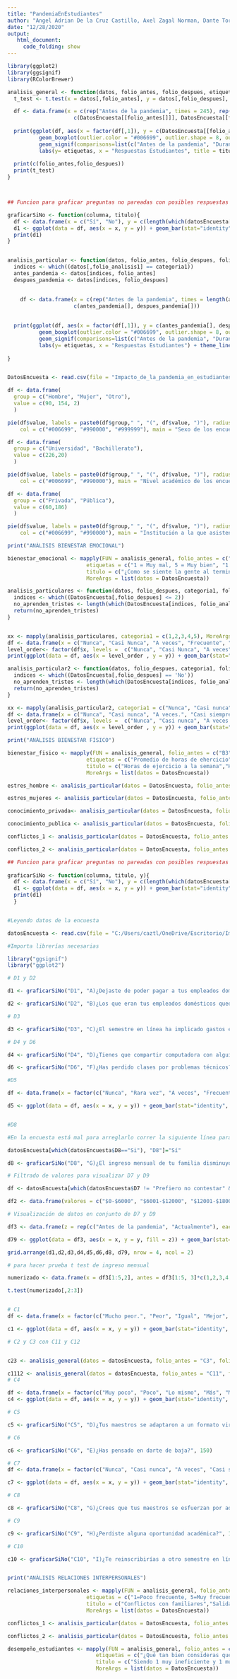 ---
title: "PandemiaEnEstudiantes"
author: "Angel Adrian De la Cruz Castillo, Axel Zagal Norman, Dante Torres Sepulveda, Otokkani Ortega De la Tejera"
date: "12/28/2020"
output:
   html_document:
     code_folding: show
---

```{r class.source = 'fold-hide'}
library(ggplot2)
library(ggsignif)
library(RColorBrewer)

analisis_general <- function(datos, folio_antes, folio_despues, etiquetas, titulo){
  t_test <- t.test(x = datos[,folio_antes], y = datos[,folio_despues], paired = TRUE, var.equal = TRUE)

  df <- data.frame(x = c(rep("Antes de la pandemia", times = 245), rep("Durante la pandemia", times = 245)), y =
                     c(DatosEncuesta[[folio_antes[]]], DatosEncuesta[[folio_despues[]]]))
  
  print(ggplot(df, aes(x = factor(df[,1]), y = c(DatosEncuesta[[folio_antes[]]], DatosEncuesta[[folio_despues[]]]))) +
          geom_boxplot(outlier.color = "#006699", outlier.shape = 8, outlier.size = 2,color=c("black"), fill=c("#006699","#990000")) + 
          geom_signif(comparisons=list(c("Antes de la pandemia", "Durante la pandemia")),map_signif_level=TRUE) +
          labs(y= etiquetas, x = "Respuestas Estudiantes", title = titulo) + theme_linedraw() + theme(legend.text.align = 0.5, axis.title.x.top = element_text(size = 19),   axis.text.x = element_text(size = 14),   axis.title.y = element_text(size = 12))) 
  
  print(c(folio_antes,folio_despues))
  print(t_test)
}



## Funcion para graficar preguntas no pareadas con posibles respuestas Sí y No

graficarSiNo <- function(columna, titulo){
  df <- data.frame(x = c("Sí", "No"), y = c(length(which(datosEncuesta[,columna]=="Sí")), length(which(datosEncuesta[,columna]=="No"))))
  d1 <- ggplot(data = df, aes(x = x, y = y)) + geom_bar(stat="identity", width = .5, color=c("red","blue"), fill=c("orange","green"),alpha=0.3) + theme(legend.position="S") + ggtitle(titulo) + labs(x = "Respuestas", y = "Frecuencias")
  print(d1)
}


analisis_particular <- function(datos, folio_antes, folio_despues, folio_analisis1, categoria1,etiquetas,titulo){
  indices <- which((datos[,folio_analisis1] == categoria1))
  antes_pandemia <- datos[indices, folio_antes]
  despues_pandemia <- datos[indices, folio_despues]

  
    df <- data.frame(x = c(rep("Antes de la pandemia", times = length(antes_pandemia)), rep("Durante la pandemia", times = length(despues_pandemia))), y =
                     c(antes_pandemia[], despues_pandemia[]))
  
  
  print(ggplot(df, aes(x = factor(df[,1]), y = c(antes_pandemia[], despues_pandemia[]))) +
          geom_boxplot(outlier.color = "#006699", outlier.shape = 8, outlier.size = 2,color=c("black"), fill=c("#006699","#990000")) + theme(legend.position="S") + 
          geom_signif(comparisons=list(c("Antes de la pandemia", "Durante la pandemia")),map_signif_level=TRUE) + ggtitle(titulo[]) +
          labs(y= etiquetas, x = "Respuestas Estudiantes") + theme_linedraw())
  
}


DatosEncuesta <- read.csv(file = "Impacto_de_la_pandemia_en_estudiantes1.csv" , header = TRUE, encoding = "UTF-8")

```

```{r}
df <- data.frame(
  group = c("Hombre", "Mujer", "Otro"),
  value = c(90, 154, 2)
  )

pie(df$value, labels = paste0(df$group," ", "(", df$value, ")"), radius = 1,edges = 200000,
    col = c("#006699", "#990000", "#999999"), main = "Sexo de los encuestados")
```

```{r}
df <- data.frame(
  group = c("Universidad", "Bachillerato"),
  value = c(226,20)
  )

pie(df$value, labels = paste0(df$group," ", "(", df$value, ")"), radius = 1,
    col = c("#006699", "#990000"), main = "Nivel académico de los encuestados")
```

```{r}
df <- data.frame(
  group = c("Privada", "Pública"),
  value = c(60,186)
  )

pie(df$value, labels = paste0(df$group," ", "(", df$value, ")"), radius = 1,
    col = c("#006699", "#990000"), main = "Institución a la que asisten los encuestados")
```

```{r}
print("ANÁLISIS BIENESTAR EMOCIONAL")

bienestar_emocional <- mapply(FUN = analisis_general, folio_antes = c("B1","B7","B13","B17"), folio_despues = c("B2","B8","B14","B18"),
                         etiquetas = c("1 = Muy mal, 5 = Muy bien", "1 = Muy baja, 5 = Muy alta", "1 = Muy baja, 5 = Muy alta", "1 = Muy bajos, 5 = Muy altos"),
                         titulo = c("¿Como se siente la gente al terminar un dia de labores?", "Frecuencia de sentimientos como soledad y tristeza", "Frecuencia de sentimientos como felicidad o esperanza", "Niveles generales de estres o ansiedad"),
                         MoreArgs = list(datos = DatosEncuesta))

```

```{r}
analisis_particulares <- function(datos, folio_despues, categoria1, folio_analisis){
  indices <- which((DatosEncuesta[,folio_despues] <= 2))
  no_aprenden_tristes <- length(which(DatosEncuesta[indices, folio_analisis] == categoria1))
  return(no_aprenden_tristes)
}


xx <- mapply(analisis_particulares, categoria1 = c(1,2,3,4,5), MoreArgs = list(datos = DatosEncuesta, folio_despues = 'C2', folio_analisis = 'B8'))
df <- data.frame(x = c("Nunca", "Casi Nunca", "A veces", "Frecuente", "Muy Frecuente"), y = xx)
level_order<- factor(df$x, levels =  c("Nunca", "Casi Nunca", "A veces", "Frecuente", "Muy Frecuente"))
print(ggplot(data = df, aes(x = level_order , y = y)) + geom_bar(stat="identity", width = .5, color=c("black"), fill= brewer.pal(n = 5, name = "Blues")) + labs(y= "Numero de personas que dijeron no estar aprendiendo", x='Que tan frecuente es la tisteza', title = "Relacion entre no estar apendiendo y tristeza durante la pandemia:") +theme_linedraw() + theme(legend.text.align = 0.5, axis.title.x.top = element_text(size = 15),   axis.text.x = element_text(size = 14),   axis.title.y = element_text(size = 12))) 

```



```{r}
analisis_particular2 <- function(datos, folio_despues, categoria1, folio_analisis){
  indices <- which((DatosEncuesta[,folio_despues] == 'No'))
  no_aprenden_tristes <- length(which(DatosEncuesta[indices, folio_analisis] == categoria1))
  return(no_aprenden_tristes)
}

xx <- mapply(analisis_particular2, categoria1 = c("Nunca", "Casi nunca", "A veces.", "Casi siempre.", "Siempre"), MoreArgs = list(datos = DatosEncuesta, folio_despues = 'C10', folio_analisis = 'C7'))
df <- data.frame(x = c("Nunca", "Casi nunca", "A veces.", "Casi siempre.", "Siempre"), y = xx)
level_order<- factor(df$x, levels =  c("Nunca", "Casi nunca", "A veces.", "Casi siempre.", "Siempre"))
print(ggplot(data = df, aes(x = level_order , y = y)) + geom_bar(stat="identity", width = .5, color=c("black"), fill= brewer.pal(n = 5, name = "Blues")) + labs(y= "Numero de personas que no se reinscribirán", x='¿Les incomoda que los obliguen a participar?', title = "Relacion entre no inscribirse a otro semestre e incomodidad al participar:") + theme_linedraw() + theme(legend.text.align = 0.5, axis.title.x.top = element_text(size = 15),   axis.text.x = element_text(size = 14),   axis.title.y = element_text(size = 13))) 
```



```{r}
print("ANÁLISIS BIENESTAR FÍSICO")

bienestar_fisico <- mapply(FUN = analisis_general, folio_antes = c("B3","B9","B11"), folio_despues = c("B4","B10","B12"),
                         etiquetas = c("Promedio de horas de ehercicio","1=1 hora, 10=10 horas","1=1 hora, 10=10  o más horas"), 
                         titulo = c("Horas de ejercicio a la semana","Horas dormidas por día","Horas en la computadora"),
                         MoreArgs = list(datos = DatosEncuesta))

```
```{r}
estres_hombre <- analisis_particular(datos = DatosEncuesta, folio_antes = "B17", folio_despues ="B18", folio_analisis1 = "A1", categoria1 ="Hombre",etiquetas="1=Poco estres, 5=Mucho estres",titulo="Estres hombres")

estres_mujeres <- analisis_particular(datos = DatosEncuesta, folio_antes = "B17", folio_despues ="B18", folio_analisis1 = "A1", categoria1 ="Mujer",etiquetas="1=Poco estres, 5=Mucho estres",titulo="Estres mujeres")

conocimiento_privada<- analisis_particular(datos = DatosEncuesta, folio_antes = "C3", folio_despues ="C2", folio_analisis1 = "A3", categoria1 ="Privada",etiquetas="1=Ineficientemente, 5=Eficientemente",titulo="Adquisición de conocimientos->Privada")

conocimiento_publica <- analisis_particular(datos = DatosEncuesta, folio_antes = "C3", folio_despues ="C2", folio_analisis1 = "A3", categoria1 ="Pública",etiquetas="1=Ineficientemente, 5=Eficientemente",titulo="Adquisición de conocimientos->Pública")

conflictos_1 <- analisis_particular(datos = DatosEncuesta, folio_antes = "E1", folio_despues = "E2", folio_analisis1 =  "D3", categoria1 ="Sí",etiquetas="1=Poco frecuente, 5=Muy frecuente",titulo="Conflictos en familias afectadas económicamente")

conflictos_2 <- analisis_particular(datos = DatosEncuesta, folio_antes = "E1", folio_despues = "E2", folio_analisis1 =  "B10", categoria1 =c("1","2","3","4","5","6"),etiquetas="1=Poco frecuente, 5=Muy frecuente",titulo="Conflictos en estudiantes que duermen menos")
```


```{r class.source = 'fold-hide'}

## Funcion para graficar preguntas no pareadas con posibles respuestas Sí y No
  
graficarSiNo <- function(columna, titulo, y){
  df <- data.frame(x = c("Sí", "No"), y = c(length(which(datosEncuesta[,columna]=="Sí")), length(which(datosEncuesta[,columna]=="No"))))
  d1 <- ggplot(data = df, aes(x = x, y = y)) + geom_bar(stat="identity", width = .5, fill=c("#006699","#990000")) + theme(legend.position="S") + ggtitle(titulo) + labs(x = "Respuestas", y = "Frecuencias") + coord_cartesian(ylim = c(0, y)) + theme_linedraw()
  print(d1) 
  }


#Leyendo datos de la encuesta

datosEncuesta <- read.csv(file = "C:/Users/caztl/OneDrive/Escritorio/Impacto_de_la_pandemia_en_estudiantes1.xls" , header = TRUE, encoding = "UTF-8")

#Importa librerías necesarias

library("ggsignif")
library("ggplot2")

# D1 y D2

d1 <- graficarSiNo("D1", "A)¿Dejaste de poder pagar a tus empleados domésticos?", 60)

d2 <- graficarSiNo("D2", "B)¿Los que eran tus empleados domésticos quedaron desempleados?", 60)

# D3

d3 <- graficarSiNo("D3", "C)¿El semestre en línea ha implicado gastos extra para tu familia?", 150)

# D4 y D6

d4 <- graficarSiNo("D4", "D)¿Tienes que compartir computadora con alguien?", 180)

d6 <- graficarSiNo("D6", "F)¿Has perdido clases por problemas técnicos?", 180)

#D5

df <- data.frame(x = factor(c("Nunca", "Rara vez", "A veces", "Frecuentemente", "Siempre"), levels = c("Nunca", "Rara vez", "A veces", "Frecuentemente", "Siempre")), y = c(length(which(datosEncuesta$D5=="Nunca.")), length(which(datosEncuesta$D5=="Rara vez.")), length(which(datosEncuesta$D5=="A veces.")), length(which(datosEncuesta$D5=="Frecuentemente.")), length(which(datosEncuesta$D5=="Siempre."))))

d5 <- ggplot(data = df, aes(x = x, y = y)) + geom_bar(stat="identity", width = .5, fill = colorRampPalette(c("#006699","#990000"))(5)) + ggtitle("E)¿Tienes problemas con el internet para asistir a clases?") + labs(x = "Respuestas", y = "Frecuencias") + guides(fill=FALSE) + theme_linedraw()


#D8

#En la encuesta está mal para arreglarlo correr la siguiente línea para que funcione la función

datosEncuesta[which(datosEncuesta$D8=="Si"), "D8"]="Sí"

d8 <- graficarSiNo("D8", "G)¿El ingreso mensual de tu familia disminuyó debido a la pandemia?", 150)

# Filtrado de valores para visualizar D7 y D9

df <- datosEncuesta[which(datosEncuesta$D7 != "Prefiero no contestar" & datosEncuesta$D9 != "Prefiero no contestar"), ]

df2 <- data.frame(valores = c("$0-$6000", "$6001-$12000", "$12001-$18000", "$18001-$24000", "Más de $24000"), frecuenciasAntes = c(length(which(df$D7=="$0 - $6000")), length(which(df$D7=="$6001 - $12000")), length(which(df$D7=="$12001 - $18000")), length(which(df$D7=="$18001 - $24000")), length(which(df$D7=="Más de $24000"))), frecuenciasDespues = c(length(which(df$D9=="$0-$6000")), length(which(df$D9=="$6001-$12000")), length(which(df$D9=="$12001-$18000")), length(which(df$D9=="$18001-$24000")), length(which(df$D9=="Más de $24000"))))

# Visualización de datos en conjunto de D7 y D9

df3 <- data.frame(z = rep(c("Antes de la pandemia", "Actualmente"), each = 5),x = factor(rep(c("$0-$6k", "$6k-$12k", "$12k-$18k", "$18k-$24k", ">24k"), times = 2), levels = c("$0-$6k", "$6k-$12k", "$12k-$18k", "$18k-$24k", ">24k")), y = c(length(which(df$D7=="$0 - $6000")), length(which(df$D7=="$6001 - $12000")), length(which(df$D7=="$12001 - $18000")), length(which(df$D7=="$18001 - $24000")), length(which(df$D7=="Más de $24000")), length(which(df$D9=="$0-$6000")), length(which(df$D9=="$6001-$12000")), length(which(df$D9=="$12001-$18000")), length(which(df$D9=="$18001-$24000")), length(which(df$D9=="Más de $24000"))))

d79 <- ggplot(data = df3, aes(x = x, y = y, fill = z)) + geom_bar(stat="identity", width = .5, position = position_dodge()) + ggtitle("H) Comparacion de ingresos antes y despues de la pandemia") + labs(x = "Respuestas", y = "Frecuencias")+ scale_fill_manual(name = "", values=c("#006699","#990000")) + theme_linedraw()

grid.arrange(d1,d2,d3,d4,d5,d6,d8, d79, nrow = 4, ncol = 2)

# para hacer prueba t test de ingreso mensual 

numerizado <- data.frame(x = df3[1:5,2], antes = df3[1:5, 3]*c(1,2,3,4,5), durante = df3[6:10, 3]*c(1,2,3,4,5))

t.test(numerizado[,2:3])


# C1
df <- data.frame(x = factor(c("Mucho peor.", "Peor", "Igual", "Mejor", "Mucho mejor"), levels = c("Mucho peor.", "Peor", "Igual", "Mejor", "Mucho mejor")), y = c(length(which(datosEncuesta$C1=="Mucho peor.")), length(which(datosEncuesta$C1=="Peor.")), length(which(datosEncuesta$C1=="Igual.")), length(which(datosEncuesta$C1=="Mejor.")), length(which(datosEncuesta$C1=="Mucho mejor."))))

c1 <- ggplot(data = df, aes(x = x, y = y)) + geom_bar(stat="identity", width = .5, fill = colorRampPalette(c("#006699","#990000"))(5)) + ggtitle("A)Comparación en desempeño de profesores en modalidad virtual vs presencial") + labs(x = "Respuestas", y = "Frecuencias") + theme_linedraw()

# C2 y C3 con C11 y C12


c23 <- analisis_general(datos = datosEncuesta, folio_antes = "C3", folio_despues = "C2", etiquetas = "1= Adquisición muy ineficiente, 5= Adquisición muy eficiente", titulo = "B)Comparación de adquisición de conocimientos")

c1112 <- analisis_general(datos = datosEncuesta, folio_antes = "C11", folio_despues = "C12", etiquetas = "1= Muy incómodo, 5= Muy cómodo", titulo = "J)Comparación de comodidad en lugar designado para estudiar") 
# C4 

df <- data.frame(x = factor(c("Muy poco", "Poco", "Lo mismo", "Más", "Mucho más"), levels = c("Muy poco", "Poco", "Lo mismo", "Más", "Mucho más")), y = c(length(which(datosEncuesta$C4=="Muy poco.")), length(which(datosEncuesta$C4=="Poco.")), length(which(datosEncuesta$C4=="Lo mismo.")), length(which(datosEncuesta$C4=="Más")), length(which(datosEncuesta$C4=="Mucho más."))))
c4 <- ggplot(data = df, aes(x = x, y = y)) + geom_bar(stat="identity", width = .5, fill = colorRampPalette(c("#006699","#990000"))(5)) + ggtitle("C)Disfrute de clases virtuales a comparación de presenciales") + labs(x = "Respuestas", y = "Frecuencias") + theme_linedraw()

# C5

c5 <- graficarSiNo("C5", "D)¿Tus maestros se adaptaron a un formato virtual?", 150)

# C6

c6 <- graficarSiNo("C6", "E)¿Has pensado en darte de baja?", 150)

# C7
df <- data.frame(x = factor(c("Nunca", "Casi nunca", "A veces", "Casi siempre", "Siempre"), levels = c("Nunca", "Casi nunca", "A veces", "Casi siempre", "Siempre")) , y = c(length(which(datosEncuesta$C7=="Nunca")), length(which(datosEncuesta$C7=="Casi nunca")), length(which(datosEncuesta$C7=="A veces.")), length(which(datosEncuesta$C7=="Casi siempre.")), length(which(datosEncuesta$C7=="Siempre"))))

c7 <- ggplot(data = df, aes(x = x, y = y)) + geom_bar(stat="identity", width = .5, fill = colorRampPalette(c("#006699","#990000"))(5)) + ggtitle("F)¿Te incomoda que te obliguen a prender tu cámara?") + labs(x = "Respuestas", y = "Frecuencias") + theme_linedraw()

# C8

c8 <- graficarSiNo("C8", "G)¿Crees que tus maestros se esfuerzan por adaptar su clase?", 250)

# C9

c9 <- graficarSiNo("C9", "H)¿Perdiste alguna oportunidad académica?", 150)

# C10

c10 <- graficarSiNo("C10", "I)¿Te reinscribirías a otro semestre en línea?", 200)



```


```{r}
print("ANÁLISIS RELACIONES INTERPERSONALES")

relaciones_interpersonales <- mapply(FUN = analisis_general, folio_antes = c("E1","E3","E5","E7"), folio_despues = c("E2","E4","E6","E8"),
                         etiquetas = c("1=Poco frecuente, 5=Muy frecuente","1=Poco frecuente, 5=Muy frecuente","1=No muy seguido, 5=Muy seguido","1=Poco cercano, 5=Muy cercano"), 
                         titulo = c("Conflictos con familiares","Salidas con amigos","Ganas de salir a reuniones o fiestas","Cercania respecto a la familia"),
                         MoreArgs = list(datos = DatosEncuesta))

```
```{r}
conflictos_1 <- analisis_particular(datos = DatosEncuesta, folio_antes = "E1", folio_despues = "E2", folio_analisis1 =  "D3", categoria1 ="Sí",etiquetas="1=Poco frecuente, 5=Muy frecuente",titulo="Conflictos en familias afectadas económicamente")

conflictos_2 <- analisis_particular(datos = DatosEncuesta, folio_antes = "E1", folio_despues = "E2", folio_analisis1 =  "B10", categoria1 =c("1","2","3","4","5","6"),etiquetas="1=Poco frecuente, 5=Muy frecuente",titulo="Conflictos en estudiantes que duermen menos")
```


```{r}
desempeño_estudiantes <- mapply(FUN = analisis_general, folio_antes = c("C3","C11"), folio_despues = c("C2","C12"),
                            etiquetas = c("¿Qué tan bien consideras que estas adquiriendo conocimientos?","¿Qué tan cómodo te sentías en el espacio en el que hacias tarea/estudiabas?"), 
                            titulo = c("Siendo 1 muy ineficiente y 1 muy eficiente","Siendo 1 MUY MAL y 5 MUY BIEN"),
                            MoreArgs = list(datos = DatosEncuesta))
```

